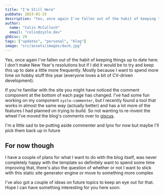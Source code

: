 ```yaml
---
title: "I'm Still Here"
pubDate: 2023-01-25
description: "Yes, once again I've fallen out of the habit of keeping things up to date here. I don't make New Year's resolutions but if I did it would be to try and keep this up to date a little more frequently. Mostly because I want to spend more time on hobby stuff this year (everyone loves a bit of CV-driven development)."
author:
  name: "Colin McCulloch"
  email: "colin@zyzle.dev"
ghDisc: 29
tags: ["updates", "personal", "blog"]
image: "src/assets/images/duck.jpg"
---
```


Yes, once again I've fallen out of the habit of keeping things up to date here. I don't make New Year's resolutions but if I did it would be to try and keep this up to date a little more frequently. Mostly because I want to spend more time on hobby stuff this year (everyone loves a bit of CV-driven development).

If you're familiar with the site you might have noticed the comment component at the bottom of each page has changed. I've had some fun working on my component `zyzle-commenter`, but I recently found a tool that works in almost the same way (actually better) and has a lot more of the features I had planned on trying to build. So not wanting to re-invent the wheel I've moved the blog's comments over to [giscus](https://giscus.app/).

I'm a little sad to be putting aside commenter and lynx for now but maybe I'll pick them back up in future

## For now though

I have a couple of plans for what I want to do with the blog itself, was never completely happy with the template so definitely want to spend some time improving that, there's also the question of whether or not I want to stick with this static site generator engine or move to something more complex

I've also got a couple of ideas on future topics to keep an eye out for that. Hope I can have something interesting for you here soon.


